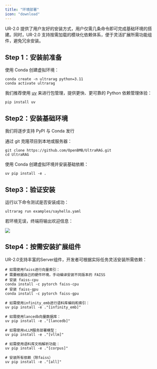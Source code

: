 ```yaml
---
title: "环境部署"
icon: "download"
---
```


UR-2.0 提供了用户友好的安装方式，用户仅需几条命令即可完成基础环境的搭建。同时，UR-2.0 支持按需加载的模块化依赖体系，便于灵活扩展所需功能组件，避免冗余安装。

## Step 1：安装前准备

使用 Conda 创建虚拟环境：

```shell
conda create -n ultrarag python=3.11
conda activate ultrarag
```

我们推荐使用 [uv](https://github.com/astral-sh/uv) 来进行包管理，提供更快、更可靠的 Python 依赖管理体验：

```shell
pip install uv
```

## Step2：安装基础环境

<Note>我们将逐步支持 PyPI 与 Conda 发行</Note>

通过 git 克隆项目到本地或服务器：

```shell
git clone https://github.com/OpenBMB/UltraRAG.git
cd UltraRAG
```

使用 Conda 创建虚拟环境并安装基础依赖：

```shell
uv pip install -e .
```

## Step3：验证安装

运行以下命令测试是否安装成功：

```shell
ultrarag run examples/sayhello.yaml
```

若环境无误，终端将输出欢迎信息：

![](/images/getting_started/sayhello_run.png)

## Step4：按需安装扩展组件

UR-2.0支持丰富的Server组件，开发者可根据实际任务灵活安装所需依赖：

```shell
# 如需使用faiss进行向量索引：
# 需要根据自己的硬件环境，手动编译安装不同版本的 FAISS
# 安装 faiss-cpu
conda install -c pytorch faiss-cpu
# 安装 faiss-gpu
conda install -c pytorch faiss-gpu

# 如需使用infinity_emb进行语料库编码和索引：
uv pip install -e ."[infinity_emb]"

# 如需使用lancedb向量数据库：
uv pip install -e ."[lancedb]"

# 如需使用vLLM服务部署模型：
uv pip install -e ."[vllm]"

# 如需使用语料库文档解析功能：
uv pip install -e ."[corpus]"

# 安装所有依赖（除faiss）
uv pip install -e ."[all]"
```
